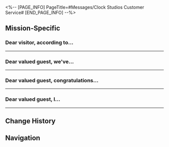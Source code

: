 <%-- [PAGE_INFO]
PageTitle=#Messages/Clock Studios Customer Service#
[END_PAGE_INFO] --%>
{{Messages Infobox
|id        = 146
|image     = NPC Clock Studios Customer Service Icon.png
|type      = NPC
|sender    = Clock Studios Customer Service
|signature = 
|faction   = Penacony
}}

==Mission-Specific==
===Dear visitor, according to...===
{{Messages
|start_condition = 
|text =
:'''Clock Studios Customer Service:''' Dear visitor, according to the Bloodhound Family, Clock Studios Theme Park is currently undergoing a security check, so the main gate is temporarily closed.
:'''Clock Studios Customer Service:''' However, to satisfy our customers, we will continue providing the amusement program, "''Clockie's Extras'' Filming Experience," where you can enjoy fun games and learn about the creation of the animations ''Hamster Ball Knight'' and ''Brother Hanu''.
:{Choice} Didn't you just say the park is closed?
::'''(Trailblazer):''' Didn't you just say the park is closed?
::'''(Trailblazer):''' Why can we still participate in the program?
::'''Clock Studios Customer Service:''' As you may be aware, Clock Studios was not founded by The Family.
::'''Clock Studios Customer Service:''' We will operate based on our Chairman, the Watchmaker's, philosophy. We won't compromise our own interests for The Family.
:{Choice} Why are you recommending this program?
::'''(Trailblazer):''' Why do you recommend this?
::'''(Trailblazer):''' Is it because the other programs aren't fun enough?
::'''Clock Studios Customer Service:''' Because this is our flagship program and has been the highest-rated one at the park for years.
::'''Clock Studios Customer Service:''' But of course, there are other reasons, but let's not get into that right now.
:{Choice} I'd like to try something else.
::'''(Trailblazer):''' I'm not interested.
::'''(Trailblazer):''' I want to play something else.
::'''Clock Studios Customer Service:''' You are free to choose, of course. However, please be aware that if you encounter an accident in another program, Clock Studios Theme Park will not be held responsible.
:'''Clock Studios Customer Service:''' For your information, you can create your own animation in this program, and if your work is good enough, it might even get officially released in theaters!
:'''Clock Studios Customer Service:''' As a reminder to you, the ownership and intellectual property rights of the animation you produce using Clock Studios' facilities, along with related rights and interests, belong to Clock Studios. Clock Studios has the right to retain and dispose of the content, and any revenue generated from the content will belong to Clock Studios.
:{Choice} Why do these terms sound so weird...?
::'''(Trailblazer):''' These terms sound weird.
::'''(Trailblazer):''' Is this some kind of scam?
::'''Clock Studios Customer Service:''' Please don't worry. These are merely measures for copyright protection.
:{Choice} Trying to make me work for free?
::'''(Trailblazer):''' So, everything I create belongs to you?
::'''(Trailblazer):''' Is this idea to help your animation team slack off?
::'''Clock Studios Customer Service:''' Sorry for the confusion. While we are delighted to share our animations with guests, we need to protect our studio's intellectual property.
::'''Clock Studios Customer Service:''' If your animation gets officially released in theaters, you'll get a 1.5-second shout-out in the credits.
:{Choice} I don't understand a word.
::'''(Trailblazer):''' Too long. Didn't understand a thing.
::'''Clock Studios Customer Service:''' Sorry, but compared to copyright protection terms elsewhere in the universe, like those of Interastral Peace Entertainment, our terms are already quite concise and clear. Their interactive projects often require tens of thousands of words to be displayed before playing.
:'''Clock Studios Customer Service:''' If you are interested, please find a yellow-haired Pepeshi employee at the park entrance, and he will guide you through the program.
:'''Clock Studios Customer Service:''' Please remember the password for Dreamville. "Hmhm! Charrrrrrge!"
:{Choice} Wuh?
:'''(Trailblazer):''' ?
:{{DIcon|Warning}} Your friend "Clock Studios Customer Service" is offline.
;{Accepted Mission: Zero-Pay Director}
}}
----

===Dear valued guest, we've...===
{{Messages
|start_condition = 
|text =
:'''Clock Studios Customer Service:''' Dear valued guest, we've been informed that you've completed a significant portion of the film production experience here at Clock Studios. We sincerely appreciate your support!
:'''Clock Studios Customer Service:''' If you wish to continue experiencing the filming of animations, you can go to Sequel Mode any time
:'''Clock Studios Customer Service:''' Have gun!
:'''Clock Studios Customer Service:''' Sorry for the typo, have fun!
}}
----

===Dear valued guest, congratulations...===
{{Messages
|start_condition = 
|text =
:'''Clock Studios Customer Service:''' Dear valued guest, congratulations on achieving excellent results in the Clockie's Extras filming experience!
:'''Clock Studios Customer Service:''' The film you previously shot received rave reviews in major theaters, bringing considerable profits to the Clockie Crew
:{Choice} You're welcome
::'''(Trailblazer):''' You're welcome
::'''(Trailblazer):''' I make good film not for glory
::'''Clock Studios Customer Service:''' You're too noble!
:{Choice} Where's my cut?
::'''(Trailblazer):''' Considerable profits, you say?
::'''(Trailblazer):''' Where's my cut?
::'''Clock Studios Customer Service:''' Sorry, according to the terms of service of the park, you are not entitled to any related earnings.
::'''Clock Studios Customer Service:''' Haven't you received plenty of little gifts from us already?
:'''Clock Studios Customer Service:''' Back to the topic, thanks to your meticulously crafted creation, our attractions have been attracting more attention than ever!
:'''Clock Studios Customer Service:''' Now, Clock Studios has fully upgraded this project
:'''Clock Studios Customer Service:''' We have more varied shooting techniques, richer story content, and more thrilling action sequences waiting for you to experience!
:{Choice} A new game?
::'''(Trailblazer):''' A new game?
::'''Clock Studios Customer Service:''' Hah! It'll be more exciting than games! We can teach you to be a great director~
:{Choice} Got bored
::'''(Trailblazer):''' I got bored
::'''(Trailblazer):''' Are there others?
::'''Clock Studios Customer Service:''' Let's give it a try, I promise it's completely different from what it was before!
:'''Clock Studios Customer Service:''' If you're interested, come take a look. The Studio's filming equipment is available for you to use anytime!
;{Accepted Mission: Zero-Pay Director (Continued)}
}}
----

===Dear valued guest, I...===
{{Messages
|start_condition = 
|text =
:'''Clock Studios Customer Service:''' Dear valued guest, I saw the film that you shot. It was splendid!
:'''Clock Studios Customer Service:''' Thanks to you, we were able to deliver the samples to the investors on time. You truly are the savior of the Clockie crew!
:{Choice} That's right, I am!
::'''(Trailblazer):''' That's right, I am indeed the savior!
::'''Clock Studios Customer Service:''' Thank you so much!
:{Choice} Of course, you made me work for free!
::'''(Trailblazer):''' So, am I just being your unpaid labor!?
::'''Clock Studios Customer Service:''' My good {{MC|m=sir|f=miss}}, did you just drop me a message? The signal here is getting a bit weak, I didn't receive anything
:'''Clock Studios Customer Service:''' Anyways, after watching your film, the investors decided to increase the project's budget. You can expect to experience more exciting films here in the future!
:{Choice} Great!
::'''(Trailblazer):''' Great! I'll play hard
::'''Clock Studios Customer Service:''' Haha, you'll love it
:{Choice} Making me work for free again?
::'''(Trailblazer):''' Making me work for free again
::'''(Trailblazer):''' Give an inch and they'll take a mile
::'''Clock Studios Customer Service:''' Oh no, no, it's really not unpaid work, you'll love it
:'''Clock Studios Customer Service:''' I won't take much more of your time. Keep it up, my future auteur!
}}
----

==Change History==
{{Change History|2.1}}

==Navigation==
{{Messages Navbox}}